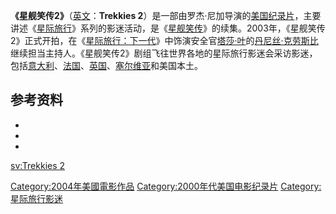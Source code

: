 {{noteTA
|G1=StarTrek
}}
{{Infobox Film|name = 星舰笑传2
| caption        = 星舰笑传2海报
| image	=	Trekkies 2r.jpeg
| director       = 	罗杰·尼加
| producer       = 
| writer         = 
| starring       = [[丹尼丝·克劳斯比|丹尼丝·克劳斯比]]
| music          = 
| cinematography = 
| editing        = 
| distributor    = 
| released       = 2004年
| runtime        = 93分钟
| rating         = 
| country        = {{USA}}
| language       = [[英语|英语]]
| budget         =  	  	
| preceded_by    = [[星舰笑传|星舰笑传]]
| followed_by    = 
}}
'''《星舰笑传2》'''（[[英文|英文]]：'''Trekkies 2'''）是一部由罗杰·尼加导演的[[美国|美国]][[纪录片|纪录片]]，主要讲述《[[星际旅行|星际旅行]]》系列的影迷活动，是《[[星舰笑传|星舰笑传]]》的续集。2003年，《星舰笑传2》正式开拍，在《[[星际旅行：下一代|星际旅行：下一代]]》中饰演安全官[[塔莎·叶|塔莎·叶]]的[[丹尼丝·克劳斯比|丹尼丝·克劳斯比]]继续担当主持人。《星舰笑传2》剧组飞往世界各地的星际旅行影迷会采访影迷，包括[[意大利|意大利]]、[[法国|法国]]、[[英国|英国]]、[[塞尔维亚|塞尔维亚]]和美国本土。

==参考资料==
* {{official|http://trekkies2.com|Trekkies 2}}
* {{imdb title|0364079|Trekkies 2}}
* {{Amg movie|307882|Trekkies 2}}
{{memoryalpha}}

{{星际旅行}}
[[Category:2004年美國電影作品|Category:2004年美國電影作品]]
[[Category:2000年代美国电影纪录片|Category:2000年代美国电影纪录片]]
[[Category:星际旅行影迷|Category:星际旅行影迷]]

[[sv:Trekkies_2|sv:Trekkies 2]]